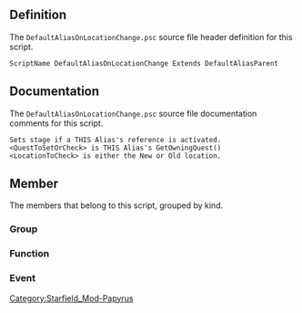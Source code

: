 {{Script_Object_Summary
| title = DefaultAliasOnLocationChange
| name = [[SFM:Script-DefaultAliasOnLocationChange|DefaultAliasOnLocationChange]]
| extends = [[SFM:Script-DefaultAliasParent|DefaultAliasParent]] → [[SFM:Script-ReferenceAlias|ReferenceAlias]] → [[SFM:Script-Alias|Alias]] → [[SFM:Script-ScriptObject|ScriptObject]]
}}


== Definition ==
The <code>DefaultAliasOnLocationChange.psc</code> source file header definition for this script.

<source lang="papyrus">
ScriptName DefaultAliasOnLocationChange Extends DefaultAliasParent
</source>


== Documentation ==
The <code>DefaultAliasOnLocationChange.psc</code> source file documentation comments for this script.

<source>
Sets stage if a THIS Alias's reference is activated.
<QuestToSetOrCheck> is THIS Alias's GetOwningQuest()
<LocationToCheck> is either the New or Old location.
</source>


== Member ==
The members that belong to this script, grouped by kind.

=== Group ===
{{Script_Object_Member_Summary
| title = LocationToCheck_Optional_Properties
| script = [[SFM:Script-DefaultAliasOnLocationChange|DefaultAliasOnLocationChange]]
| name = [[SFM:Script-DefaultAliasOnLocationChange/LocationToCheck_Optional_Properties|LocationToCheck_Optional_Properties]]
| kind = Group
| documentation = **************************************************************************************************************
*************************	   <BEGIN> LocationToCheck Properties	  *************************
**************************************************************************************************************
}}

{{Script_Object_Member_Summary
| title = Script_Specific_Properties
| script = [[SFM:Script-DefaultAliasOnLocationChange|DefaultAliasOnLocationChange]]
| name = [[SFM:Script-DefaultAliasOnLocationChange/Script_Specific_Properties|Script_Specific_Properties]]
| kind = Group
}}

=== Function ===
{{Script_Object_Member_Summary
| title = GetLocationsToCheckAgainst
| script = [[SFM:Script-DefaultAliasOnLocationChange|DefaultAliasOnLocationChange]]
| name = [[SFM:Script-DefaultAliasOnLocationChange/GetLocationsToCheckAgainst|GetLocationsToCheckAgainst]]
| kind = Function
| returns = Location[]
| documentation = OVERRIDEN PARENT FUNCTONS
These function should usually return the value of the child script's property of the same name.
(We do this because different children will want different default values for that property and so need to define the property on themselves, but we want all the functions to live on the inital ancestor parent script.)
}}

{{Script_Object_Member_Summary
| title = GetLocationAliasesToCheckAgainst
| script = [[SFM:Script-DefaultAliasOnLocationChange|DefaultAliasOnLocationChange]]
| name = [[SFM:Script-DefaultAliasOnLocationChange/GetLocationAliasesToCheckAgainst|GetLocationAliasesToCheckAgainst]]
| kind = Function
| returns = LocationAlias[]
}}

{{Script_Object_Member_Summary
| title = GetLocationMatchIfChild
| script = [[SFM:Script-DefaultAliasOnLocationChange|DefaultAliasOnLocationChange]]
| name = [[SFM:Script-DefaultAliasOnLocationChange/GetLocationMatchIfChild|GetLocationMatchIfChild]]
| kind = Function
| returns = bool
}}

=== Event ===
{{Script_Object_Member_Summary
| title = OnLocationChange
| script = [[SFM:Script-DefaultAliasOnLocationChange|DefaultAliasOnLocationChange]]
| name = [[SFM:Script-DefaultAliasOnLocationChange/OnLocationChange|OnLocationChange]]
| kind = Event
| parameters = Location akOldLoc, Location akNewLoc
}}


[[Category:Starfield_Mod-Papyrus]]
